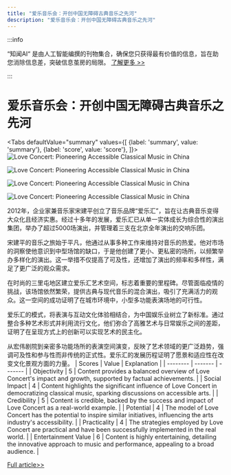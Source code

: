 ```yaml
---
title: "爱乐音乐会：开创中国无障碍古典音乐之先河"
description: "爱乐音乐会：开创中国无障碍古典音乐之先河"
---
```



:::info

“知闻AI“ 是由人工智能编撰的刊物集合，确保您只获得最有价值的信息，旨在助您消除信息差，突破信息茧房的局限。  [了解更多 >>](/)

:::

# 爱乐音乐会：开创中国无障碍古典音乐之先河


<Tabs
	defaultValue="summary"
	values={[
	{label: 'summary', value: 'summary'},
	{label: 'score', value: 'score'},
]}>
<TabItem value="summary">
<img
  src="https://image.informedainews.com/2024/06/Ent-793-1717638995-0.jpg"
  alt="Love Concert: Pioneering Accessible Classical Music in China"
/>

<img
  src="https://image.informedainews.com/2024/06/Ent-WfM-1717638995-1.jpg"
  alt="Love Concert: Pioneering Accessible Classical Music in China"
/>

<img
  src="https://image.informedainews.com/2024/06/Ent-2PK-1717638995-2.jpg"
  alt="Love Concert: Pioneering Accessible Classical Music in China"
/>

<img
  src="https://image.informedainews.com/2024/06/Ent-fo3-1717638995-3.jpg"
  alt="Love Concert: Pioneering Accessible Classical Music in China"
/>



2012年，企业家兼音乐家宋建平创立了音乐品牌“爱乐汇”，旨在让古典音乐变得大众化且经济实惠。经过十多年的发展，爱乐汇已从单一实体成长为综合性的演出集团，举办了超过5000场演出，并管理着三支在北京全年演出的交响乐团。

宋建平的音乐之旅始于平凡，他通过从事多种工作来维持对音乐的热爱。他对市场的洞察使他意识到中型场馆的缺口，于是他创建了更小、更私密的场所，以频繁举办多样化的演出。这一举措不仅提高了可及性，还增加了演出的频率和多样性，满足了更广泛的观众需求。

在时尚的三里屯地区建立爱乐汇艺术空间，标志着重要的里程碑。尽管面临疫情的挑战，该场馆依然繁荣，提供古典与现代音乐的混合演出，吸引了充满活力的观众。这一空间的成功证明了在城市环境中，小型多功能表演场地的可行性。

爱乐汇的模式，将表演与互动文化体验相结合，为中国娱乐业树立了新标准。通过整合多种艺术形式并利用流行文化，他们弥合了高雅艺术与日常娱乐之间的差距，证明了在呈现方式上的创新可以实现艺术的民主化。

从宏伟剧院到亲密多功能场所的表演空间演变，反映了艺术领域的更广泛趋势，强调可及性和参与性而非传统的正式性。爱乐汇的发展历程证明了愿景和适应性在改变文化景观方面的力量。
</TabItem>
<TabItem value="score">
	| Scores     | Value   | Explanation |
	| -------- | ------- | ------- |
	| Objectivity  | 5    | Content provides a balanced overview of Love Concert's impact and growth, supported by factual achievements.    |
	| Social Impact | 4     | Content highlights the significant influence of Love Concert in democratizing classical music, sparking discussions on accessible arts.    |
	| Credibility    | 5    | Content is credible, backed by the success and impact of Love Concert as a real-world example.    |
	| Potential    | 4    | The model of Love Concert has the potential to inspire similar initiatives, influencing the arts industry's accessibility.    |
	| Practicality    | 4    | The strategies employed by Love Concert are practical and have been successfully implemented in the real world.    |
	| Entertainment Value    | 6    | Content is highly entertaining, detailing the innovative approach to music and performance, appealing to a broad audience.    |
</TabItem>
</Tabs>

[Full article>>](https://www.yicai.com/news/102138733.html)
